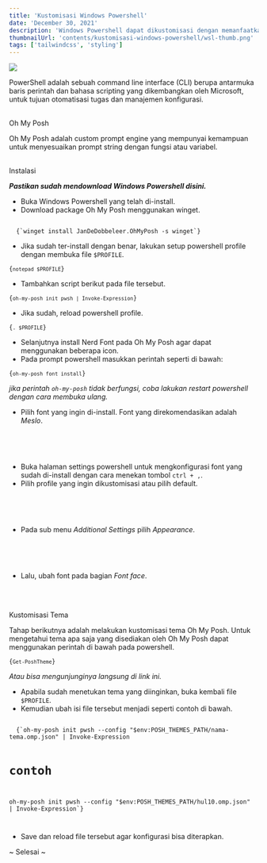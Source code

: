 ```yaml
---
title: 'Kustomisasi Windows Powershell'
date: 'December 30, 2021'
description: 'Windows Powershell dapat dikustomisasi dengan memanfaatkan profil.'
thumbnailUrl: 'contents/kustomisasi-windows-powershell/wsl-thumb.png'
tags: ['tailwindcss', 'styling']
---
```


<img src="/images/contents/kustomisasi-windows-powershell/wsl-thumb.png" />

<br />

PowerShell adalah sebuah command line interface (CLI) berupa antarmuka baris
perintah dan bahasa scripting yang dikembangkan oleh Microsoft, untuk tujuan
otomatisasi tugas dan manajemen konfigurasi.

<br />

<CustomHeading fs="22" mb="4">
  Oh My Posh
</CustomHeading>

Oh My Posh adalah custom prompt engine yang mempunyai kemampuan untuk
menyesuaikan prompt string dengan fungsi atau variabel.

<br />

<CustomHeading fs="18" mb="4">
  Instalasi
</CustomHeading>

**_Pastikan sudah mendownload Windows Powershell <Link href="https://learn.microsoft.com/en-us/powershell/scripting/install/installing-powershell-on-windows?view=powershell-7.3#installing-the-msi-package" target="_blank">
disini.</Link>_**

- Buka Windows Powershell yang telah di-install.
- Download package Oh My Posh menggunakan winget.

<Code language="powershell">
  {`winget install JanDeDobbeleer.OhMyPosh -s winget`}
</Code>

- Jika sudah ter-install dengan benar, lakukan setup powershell profile dengan membuka file `$PROFILE`.

<Code language="powershell">{`notepad $PROFILE`}</Code>

- Tambahkan script berikut pada file tersebut.

<Code language="powershell">{`oh-my-posh init pwsh | Invoke-Expression`}</Code>

- Jika sudah, reload powershell profile.

<Code language="powershell">{`. $PROFILE`}</Code>

- Selanjutnya install Nerd Font pada Oh My Posh agar dapat menggunakan beberapa icon.
- Pada prompt powershell masukkan perintah seperti di bawah:

<Code language="powershell">{`oh-my-posh font install`}</Code>

_jika perintah `oh-my-posh` tidak berfungsi, coba lakukan restart powershell dengan cara membuka ulang._

- Pilih font yang ingin di-install. Font yang direkomendasikan adalah _Meslo_.

<br />

<BlogImage
  src="/images/contents/kustomisasi-windows-powershell/choose-font.png"
  w="400px"
  alt="Pilih Font"
/>

<br />

- Buka halaman settings powershell untuk mengkonfigurasi font yang sudah di-install dengan cara menekan tombol `ctrl + ,`.
- Pilih profile yang ingin dikustomisasi atau pilih default.

<br />

<BlogImage
  src="/images/contents/kustomisasi-windows-powershell/font-config.png"
  w="280px"
  alt="Powershell Profile Settings"
/>

<br />

- Pada sub menu _Additional Settings_ pilih _Appearance_.

<br />

<BlogImage
  src="/images/contents/kustomisasi-windows-powershell/font-config-2.png"
  alt="Appearance Settings"
  w="550px"
/>

<br />

- Lalu, ubah font pada bagian _Font face_.

<br />

<BlogImage
  src="/images/contents/kustomisasi-windows-powershell/font-config-3.png"
  alt="Pilih Jenis Font"
  w="460px"
/>

<br />

<CustomHeading fs="18" mb="4">
  Kustomisasi Tema
</CustomHeading>

Tahap berikutnya adalah melakukan kustomisasi tema Oh My Posh. Untuk
mengetahui tema apa saja yang disediakan oleh Oh My Posh dapat menggunakan
perintah di bawah pada powershell.

<Code language="powershell">{`Get-PoshTheme`}</Code>

*Atau bisa mengunjunginya langsung di link <Link href="https://ohmyposh.dev/docs/themes" target="_blank">ini.</Link>*

- Apabila sudah menetukan tema yang diinginkan, buka kembali file `$PROFILE`.
- Kemudian ubah isi file tersebut menjadi seperti contoh di bawah.

<Code language="powershell">
  {`oh-my-posh init pwsh --config "$env:POSH_THEMES_PATH/nama-tema.omp.json" | Invoke-Expression

# contoh
oh-my-posh init pwsh --config "$env:POSH_THEMES_PATH/hul10.omp.json" | Invoke-Expression`}

</Code>

- Save dan reload file tersebut agar konfigurasi bisa diterapkan.

~ Selesai ~
